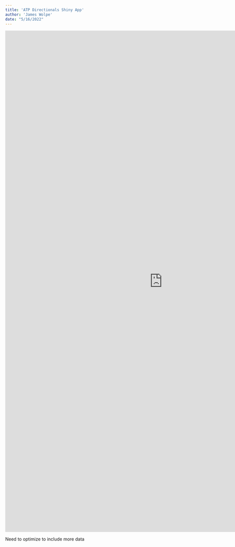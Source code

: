 ```yaml
---
title: 'ATP Directionals Shiny App'
author: 'James Wolpe'
date: "5/16/2022"
---
```


<iframe src="https://jameswolpe.shinyapps.io/directionals_app/" width="1000" height="1600" frameborder="0"></iframe>

Need to optimize to include more data
